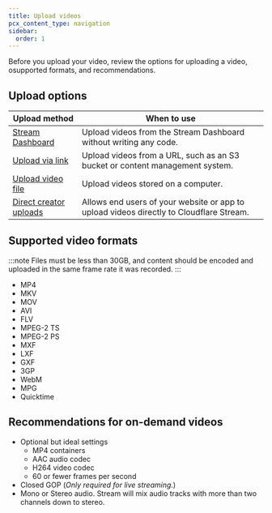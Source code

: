 ```yaml
---
title: Upload videos
pcx_content_type: navigation
sidebar:
  order: 1
---
```


Before you upload your video, review the options for uploading a video, osupported formats, and recommendations.

## Upload options

| Upload method	| When to use |
|---------------|-------------|
|[Stream Dashboard](https://dash.cloudflare.com/?to=/:account/stream)| Upload videos from the Stream Dashboard without writing any code.
|[Upload via link](/stream/uploading-videos/upload-via-link/)| Upload videos from a URL, such as an S3 bucket or content management system.
|[Upload video file](/stream/uploading-videos/upload-video-file/)| Upload videos stored on a computer.
|[Direct creator uploads](/stream/uploading-videos/direct-creator-uploads/)| Allows end users of your website or app to upload videos directly to Cloudflare Stream.


## Supported video formats


:::note
Files must be less than 30GB, and content should be encoded and uploaded in the same frame rate it was recorded.
:::

- MP4
- MKV
- MOV
- AVI
- FLV
- MPEG-2 TS
- MPEG-2 PS
- MXF
- LXF
- GXF
- 3GP
- WebM
- MPG
- Quicktime

## Recommendations for on-demand videos

- Optional but ideal settings
  - MP4 containers
  - AAC audio codec
  - H264 video codec
  - 60 or fewer frames per second
- Closed GOP (_Only required for live streaming._)
- Mono or Stereo audio. Stream will mix audio tracks with more than two channels down to stereo.
